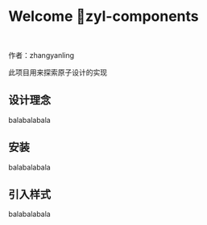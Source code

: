 
<Meta title="Components /Welcome" />

# Welcome zyl-components

<br />

作者：zhangyanling

此项目用来探索原子设计的实现

## 设计理念

balabalabala

## 安装

balabalabala

## 引入样式

balabalabala
